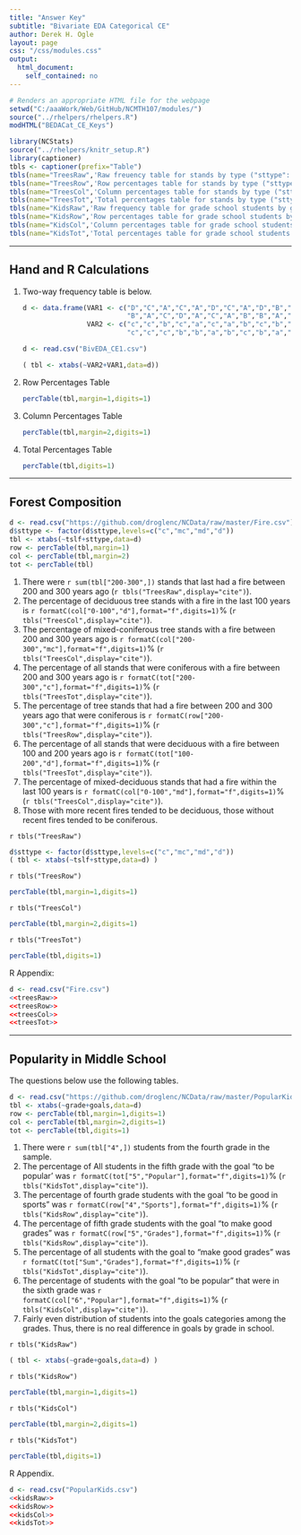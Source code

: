 ```yaml
---
title: "Answer Key"
subtitle: "Bivariate EDA Categorical CE"
author: Derek H. Ogle
layout: page
css: "/css/modules.css"
output:
  html_document:
    self_contained: no
---
```


```r
# Renders an appropriate HTML file for the webpage
setwd("C:/aaaWork/Web/GitHub/NCMTH107/modules/")
source("../rhelpers/rhelpers.R")
modHTML("BEDACat_CE_Keys")
```

```r
library(NCStats)
source("../rhelpers/knitr_setup.R")
library(captioner)
tbls <- captioner(prefix="Table")
tbls(name="TreesRaw",'Raw freuency table for stands by type ("sttype": c="coniferous",mc="mostly coniferous",md="mostly deciduous", and d="deciduous" and years since last fire category (tslf).')
tbls(name="TreesRow",'Row percentages table for stands by type ("sttype": c="coniferous",mc="mostly coniferous",md="mostly deciduous", and d="deciduous" and years since last fire category (tslf).')
tbls(name="TreesCol",'Column percentages table for stands by type ("sttype": c="coniferous",mc="mostly coniferous",md="mostly deciduous", and d="deciduous" and years since last fire category (tslf).')
tbls(name="TreesTot",'Total percentages table for stands by type ("sttype": c="coniferous",mc="mostly coniferous",md="mostly deciduous", and d="deciduous" and years since last fire category (tslf).')
tbls(name="KidsRaw",'Raw frequency table for grade school students by goals and grade.')
tbls(name="KidsRow",'Row percentages table for grade school students by goals and grade.')
tbls(name="KidsCol",'Column percentages table for grade school students by goals and grade.')
tbls(name="KidsTot",'Total percentages table for grade school students by goals and grade.')
```

----

## Hand and R Calculations

<ol>
<li>Two-way frequency table is below.</li>
```r
d <- data.frame(VAR1 <- c("D","C","A","C","A","D","C","A","D","B","A","B",
                          "B","A","C","D","A","C","A","B","B","A","D","C","A","C","B","B"),
                VAR2 <- c("c","c","b","c","a","c","a","b","c","b","c","c","b","c","c",
                          "c","c","c","b","b","a","b","c","b","a","b","a","b"))
```
```r
d <- read.csv("BivEDA_CE1.csv")
```
```r
( tbl <- xtabs(~VAR2+VAR1,data=d))
```

<li>Row Percentages Table</li>
```r
percTable(tbl,margin=1,digits=1)
```

<li>Column Percentages Table</li>
```r
percTable(tbl,margin=2,digits=1)
```

<li>Total Percentages Table</li>
```r
percTable(tbl,digits=1)
```
</ol>

----

## Forest Composition

```r
d <- read.csv("https://github.com/droglenc/NCData/raw/master/Fire.csv")
d$sttype <- factor(d$sttype,levels=c("c","mc","md","d"))
tbl <- xtabs(~tslf+sttype,data=d)
row <- percTable(tbl,margin=1)
col <- percTable(tbl,margin=2)
tot <- percTable(tbl)
```

1. There were `r sum(tbl["200-300",])` stands that last had a fire between 200 and 300 years ago (`r tbls("TreesRaw",display="cite")`).
1. The percentage of deciduous tree stands with a fire in the last 100 years is `r formatC(col["0-100","d"],format="f",digits=1)`% (`r tbls("TreesCol",display="cite")`).
1. The percentage of mixed-coniferous tree stands with a fire between 200 and 300 years ago is `r formatC(col["200-300","mc"],format="f",digits=1)`% (`r tbls("TreesCol",display="cite")`).
1. The percentage of all stands that were coniferous with a fire between 200 and 300 years ago is `r formatC(tot["200-300","c"],format="f",digits=1)`% (`r tbls("TreesTot",display="cite")`).
1. The percentage of tree stands that had a fire between 200 and 300 years ago that were coniferous is `r formatC(row["200-300","c"],format="f",digits=1)`% (`r tbls("TreesRow",display="cite")`).
1. The percentage of all stands that were deciduous with a fire between 100 and 200 years ago is `r formatC(tot["100-200","d"],format="f",digits=1)`% (`r tbls("TreesTot",display="cite")`).
1. The percentage of mixed-deciduous stands that had a fire within the last 100 years is `r formatC(col["0-100","md"],format="f",digits=1)`% (`r tbls("TreesCol",display="cite")`).
1. Those with more recent fires tended to be deciduous, those without recent fires tended to be coniferous.

`r tbls("TreesRaw")`

```r
d$sttype <- factor(d$sttype,levels=c("c","mc","md","d"))
( tbl <- xtabs(~tslf+sttype,data=d) )
```

`r tbls("TreesRow")`

```r
percTable(tbl,margin=1,digits=1)
```

`r tbls("TreesCol")`

```r
percTable(tbl,margin=2,digits=1)
```

`r tbls("TreesTot")`

```r
percTable(tbl,digits=1)
```

R Appendix:
```r
d <- read.csv("Fire.csv")
<<treesRaw>>
<<treesRow>>
<<treesCol>>
<<treesTot>>
```


----

## Popularity in Middle School

The questions below use the following tables.

```r
d <- read.csv("https://github.com/droglenc/NCData/raw/master/PopularKids.csv")
tbl <- xtabs(~grade+goals,data=d)
row <- percTable(tbl,margin=1,digits=1)
col <- percTable(tbl,margin=2,digits=1)
tot <- percTable(tbl,digits=1)
```

1. There were `r sum(tbl["4",])` students from the fourth grade in the sample.
1. The percentage of All students in the fifth grade with the goal "to be popular' was `r formatC(tot["5","Popular"],format="f",digits=1)`% (`r tbls("KidsTot",display="cite")`).
1. The percentage of fourth grade students with the goal "to be good in sports" was `r formatC(row["4","Sports"],format="f",digits=1)`% (`r tbls("KidsRow",display="cite")`).
1. The percentage of fifth grade students with the goal "to make good grades" was `r formatC(row["5","Grades"],format="f",digits=1)`% (`r tbls("KidsRow",display="cite")`).
1. The percentage of all students with the goal to "make good grades" was `r formatC(tot["Sum","Grades"],format="f",digits=1)`% (`r tbls("KidsTot",display="cite")`).
1. The percentage of students with the goal "to be popular" that were in the sixth grade was `r formatC(col["6","Popular"],format="f",digits=1)`% (`r tbls("KidsCol",display="cite")`).
1. Fairly even distribution of students into the goals categories among the grades.  Thus, there is no real difference in goals by grade in school.

`r tbls("KidsRaw")`

```r
( tbl <- xtabs(~grade+goals,data=d) )
```

`r tbls("KidsRow")`

```r
percTable(tbl,margin=1,digits=1)
```

`r tbls("KidsCol")`

```r
percTable(tbl,margin=2,digits=1)
```

`r tbls("KidsTot")`

```r
percTable(tbl,digits=1)
```

R Appendix.
```r
d <- read.csv("PopularKids.csv")
<<kidsRaw>>
<<kidsRow>>
<<kidsCol>>
<<kidsTot>>
```
